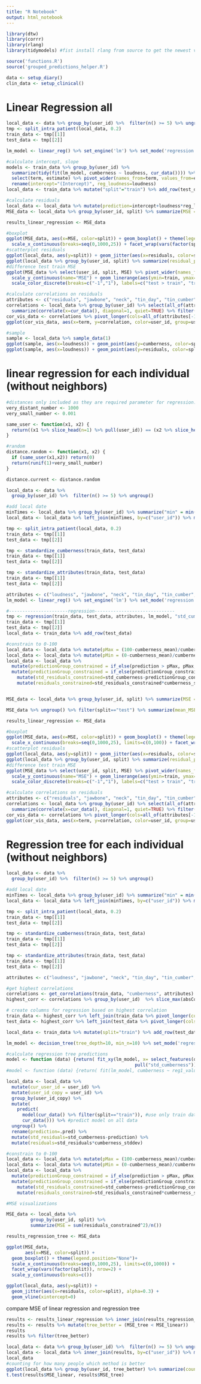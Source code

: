 ---
title: "R Notebook"
output: html_notebook
---

```{r setup}
library(dtw)
library(corrr)
library(rlang)
library(tidymodels) #fist install rlang from source to get the newest version necessary for tidymodels

source('functions.R')
source('grouped_predictions_helper.R')

data <- setup_diary()
clin_data <- setup_clinical()
```


# Linear Regression all
```{r fig.height=5, fig.width=20}
local_data <- data %>% group_by(user_id) %>%  filter(n() >= 5) %>% ungroup()
tmp <- split_intra_patient(local_data, 0.2)
train_data <- tmp[[1]]
test_data <- tmp[[2]] 

lm_model <- linear_reg() %>% set_engine('lm') %>% set_mode('regression')

#calculate intercept, slope
models <- train_data %>% group_by(user_id) %>% 
  summarize(tidy(fit(lm_model, cumberness ~ loudness, cur_data()))) %>% 
  select(term, estimate) %>% pivot_wider(names_from=term, values_from=estimate) %>% 
  rename(intercept="(Intercept)", reg_loudness=loudness)
local_data <- train_data %>% mutate("split"="train") %>% add_row(test_data %>% mutate("split"="test")) %>% right_join(models) #join train, test and models

#calculate residuals
local_data <- local_data %>% mutate(prediction=intercept+loudness*reg_loudness) %>% mutate(residuals=cumberness-prediction)
MSE_data <- local_data %>% group_by(user_id, split) %>% summarize(MSE = sum(residuals^2)/n())

results_linear_regression <- MSE_data

#boxplot
ggplot(MSE_data, aes(x=MSE, color=split)) + geom_boxplot() + theme(legend.position="None")+
  scale_x_continuous(breaks=seq(0,1000,25)) + facet_wrap(vars(factor(split)), nrow=2) + scale_y_continuous(breaks=c())
#scatterplot residuals
ggplot(local_data, aes(y=split)) + geom_jitter(aes(x=residuals, color=split), alpha=0.3) + geom_vline(xintercept=0)
ggplot(local_data %>% group_by(user_id, split) %>% summarize(residual_person=mean(residuals)), aes(y=split)) + geom_jitter(aes(x=residual_person, color=split)) + geom_vline(xintercept=0)
#difference test train MSE
ggplot(MSE_data %>% select(user_id, split, MSE) %>% pivot_wider(names_from=split, values_from=MSE) %>% mutate(range=log(abs(train-test)+1)), aes(x=range)) + 
  scale_y_continuous(name="MSE") + geom_linerange(aes(ymin=train, ymax=test, color=factor(sign(train-test)))) +
  scale_color_discrete(breaks=c("-1","1"), labels=c("test > train", "train > test")) + theme_bw()

#calculate correlations on residuals
attributes <- c("residuals", "jawbone", "neck", "tin_day", "tin_cumber", "tin_max", "movement", "stress", "emotion")
correlations <- local_data %>% group_by(user_id) %>% select(all_of(attributes)) %>% 
  summarize(correlate(x=cur_data(), diagonal=1, quiet=TRUE) %>% filter(term=="residuals")) %>% select(!c("term"))
cor_vis_data <- correlations %>% pivot_longer(cols=all_of(attributes[-1]), names_to="term", values_to="correlation") #[-1] removes residuals from attributes
ggplot(cor_vis_data, aes(x=term, y=correlation, color=user_id, group=user_id)) + geom_line() + theme_bw() + theme(legend.position="None")

#sample
sample <- local_data %>% sample_data(1)
ggplot(sample, aes(x=loudness)) + geom_point(aes(y=cumberness, color=split), alpha=0.8) +geom_line(aes(y=prediction),alpha=0.3)
ggplot(sample, aes(x=loudness)) + geom_point(aes(y=residuals, color=split), alpha=0.8) + geom_hline(yintercept=0)
```
# linear regression for each individual (without neighbors)
```{r fig.height=5, fig.width=20}
#distances only included as they are required parameter for regression. They are not used!
very_distant_number <- 1000
very_small_number <- 0.001

same_user <- function(x1, x2) {
  return((x1 %>% slice_head(n=1) %>% pull(user_id)) == (x2 %>% slice_head(n=1) %>% pull(user_id)))
}

#random
distance.random <- function(x1, x2) {
  if (same_user(x1,x2)) return(0)
  return(runif(1)+very_small_number)
}

distance.current <- distance.random

local_data <- data %>% 
  group_by(user_id) %>%  filter(n() >= 5) %>% ungroup()

#add local date
minTimes <- local_data %>% group_by(user_id) %>% summarize("min" = min(ts))
local_data <- local_data %>% left_join(minTimes, by=c("user_id")) %>% mutate(local_date = ts-min) %>% ungroup() 

tmp <- split_intra_patient(local_data, 0.2)
train_data <- tmp[[1]]
test_data <- tmp[[2]]

tmp <- standardize_cumberness(train_data, test_data)
train_data <- tmp[[1]]
test_data <- tmp[[2]]

tmp <- standardize_attributes(train_data, test_data)
train_data <- tmp[[1]]
test_data <- tmp[[2]]

attributes <- c("loudness", "jawbone", "neck", "tin_day", "tin_cumber", "tin_max", "movement", "stress", "emotion")
lm_model <- linear_reg() %>% set_engine('lm') %>% set_mode('regression')

#----------------------regression------------------------------
tmp <- regression(train_data, test_data, attributes, lm_model, "std_cumberness", "select", distance.current, amount = 1, threshold="") #only one neighbor!
train_data <- tmp[[1]]
test_data <- tmp[[2]] 
local_data <- train_data %>% add_row(test_data)

#constrain to 0-100
local_data <- local_data %>% mutate(pMax = (100-cumberness_mean)/cumberness_stddev)
local_data <- local_data %>% mutate(pMin = (0-cumberness_mean)/cumberness_stddev)
local_data <- local_data %>% 
  mutate(predictionGroup_constrained = if_else(prediction > pMax, pMax, prediction)) %>%
  mutate(predictionGroup_constrained = if_else(predictionGroup_constrained < pMin, pMin, predictionGroup_constrained)) %>%
    mutate(std_residuals_constrained=std_cumberness-predictionGroup_constrained) %>%
    mutate(residuals_constrained=std_residuals_constrained*cumberness_stddev)


MSE_data <- local_data %>% group_by(user_id, split) %>% summarize(MSE = sum(residuals_constrained^2)/n())

MSE_data %>% ungroup() %>% filter(split=="test") %>% summarize(mean_MSE = mean(MSE), median_MSE = median(MSE))

results_linear_regression <- MSE_data

#boxplot
ggplot(MSE_data, aes(x=MSE, color=split)) + geom_boxplot() + theme(legend.position="None")+
  scale_x_continuous(breaks=seq(0,1000,25), limits=c(0,100)) + facet_wrap(vars(factor(split)), nrow=2) + scale_y_continuous(breaks=c())
#scatterplot residuals
ggplot(local_data, aes(y=split)) + geom_jitter(aes(x=residuals, color=split), alpha=0.3) + geom_vline(xintercept=0)
ggplot(local_data %>% group_by(user_id, split) %>% summarize(residual_person=mean(residuals)), aes(y=split)) + geom_jitter(aes(x=residual_person, color=split)) + geom_vline(xintercept=0)
#difference test train MSE
ggplot(MSE_data %>% select(user_id, split, MSE) %>% pivot_wider(names_from=split, values_from=MSE) %>% mutate(range=log(abs(train-test)+1)), aes(x=range)) + 
  scale_y_continuous(name="MSE") + geom_linerange(aes(ymin=train, ymax=test, color=factor(sign(train-test)))) +
  scale_color_discrete(breaks=c("-1","1"), labels=c("test > train", "train > test")) + theme_bw()

#calculate correlations on residuals
attributes <- c("residuals", "jawbone", "neck", "tin_day", "tin_cumber", "tin_max", "movement", "stress", "emotion")
correlations <- local_data %>% group_by(user_id) %>% select(all_of(attributes)) %>% 
  summarize(correlate(x=cur_data(), diagonal=1, quiet=TRUE) %>% filter(term=="residuals")) %>% select(!c("term"))
cor_vis_data <- correlations %>% pivot_longer(cols=all_of(attributes[-1]), names_to="term", values_to="correlation") #[-1] removes residuals from attributes
ggplot(cor_vis_data, aes(x=term, y=correlation, color=user_id, group=user_id)) + geom_line() + theme_bw() + theme(legend.position="None")

```

# Regression tree for each individual (without neighbors)
```{r fig.height=5, fig.width=20}
local_data <- data %>% 
  group_by(user_id) %>%  filter(n() >= 5) %>% ungroup()

#add local date
minTimes <- local_data %>% group_by(user_id) %>% summarize("min" = min(ts))
local_data <- local_data %>% left_join(minTimes, by=c("user_id")) %>% mutate(local_date = ts-min) %>% ungroup() 

tmp <- split_intra_patient(local_data, 0.2)
train_data <- tmp[[1]]
test_data <- tmp[[2]]

tmp <- standardize_cumberness(train_data, test_data)
train_data <- tmp[[1]]
test_data <- tmp[[2]]

tmp <- standardize_attributes(train_data, test_data)
train_data <- tmp[[1]]
test_data <- tmp[[2]]

attributes <- c("loudness", "jawbone", "neck", "tin_day", "tin_cumber", "tin_max", "movement", "stress", "emotion")

#get highest correlations
correlations <- get_correlations(train_data, "cumberness", attributes)
highest_corr <- correlations %>% group_by(user_id)  %>% slice_max(absCorrelation) %>% rename(reg1_term=term, reg1_correlation=correlation) %>% select(!c("absCorrelation")) %>% ungroup()

# create columns for regression based on highest correlation
train_data <- highest_corr %>% left_join(train_data %>% pivot_longer(cols=attributes, names_to="column", values_to="reg1_value"), by=c("user_id","reg1_term" = "column")) %>% select(name, ts, reg1_term, reg1_correlation, reg1_value) %>% inner_join(train_data, by=c("name", "ts"))
test_data <- highest_corr %>% left_join(test_data %>% pivot_longer(cols=attributes, names_to="column", values_to="reg1_value"), by=c("user_id","reg1_term" = "column")) %>% select(user_id, ts, reg1_term, reg1_correlation, reg1_value) %>% inner_join(test_data, by=c("user_id", "ts"))

local_data <- train_data %>% mutate(split="train") %>% add_row(test_data %>% mutate(split="test"))

lm_model <- decision_tree(tree_depth=10, min_n=10) %>% set_mode('regression')

#calculate regression tree predictions
model <- function (data) {return( fit_xy(lm_model, x= select_features(data, "std_cumberness", "select"), y= data %>%
                                                pull("std_cumberness"))) }
#model <- function (data) {return( fit(lm_model, cumberness ~ reg1_value, data)) }

local_data <- local_data %>% 
  mutate(cur_user_id = user_id) %>%
  mutate(user_id_copy = user_id) %>%
  group_by(user_id_copy) %>%
  mutate(
    predict(
      model(cur_data() %>% filter(split=="train")), #use only train data for model fitting
      cur_data())) %>% #predict model on all data
  ungroup() %>%
  rename(prediction=.pred) %>%
  mutate(std_residuals=std_cumberness-prediction) %>%
  mutate(residuals=std_residuals*cumberness_stddev)

#constrain to 0-100
local_data <- local_data %>% mutate(pMax = (100-cumberness_mean)/cumberness_stddev)
local_data <- local_data %>% mutate(pMin = (0-cumberness_mean)/cumberness_stddev)
local_data <- local_data %>% 
  mutate(predictionGroup_constrained = if_else(prediction > pMax, pMax, prediction)) %>%
  mutate(predictionGroup_constrained = if_else(predictionGroup_constrained < pMin, pMin, predictionGroup_constrained)) %>%
    mutate(std_residuals_constrained=std_cumberness-predictionGroup_constrained) %>%
    mutate(residuals_constrained=std_residuals_constrained*cumberness_stddev)

#MSE visualizations

MSE_data <- local_data %>% 
         group_by(user_id, split) %>% 
         summarize(MSE = sum(residuals_constrained^2)/n())

results_regression_tree <- MSE_data

ggplot(MSE_data, 
       aes(x=MSE, color=split)) + 
  geom_boxplot() + theme(legend.position="None")+
  scale_x_continuous(breaks=seq(0,1000,25), limits=c(0,1000)) + 
  facet_wrap(vars(factor(split)), nrow=2) + 
  scale_y_continuous(breaks=c())

ggplot(local_data, aes(y=split)) + 
  geom_jitter(aes(x=residuals, color=split), alpha=0.3) + 
  geom_vline(xintercept=0)
```
compare MSE of linear regression and regression tree
```{r fig.height=5, fig.width=20}
results <- results_linear_regression %>% inner_join(results_regression_tree, by=c("user_id", "split"), suffix=c("_linear", "_tree")) %>% filter(split=="test")
results <- results %>% mutate(tree_better = (MSE_tree < MSE_linear))
results
results %>% filter(tree_better)

local_data <- data %>% group_by(user_id) %>%  filter(n() >= 5) %>% ungroup()
local_data <- local_data %>% inner_join(results, by=c("user_id")) %>% mutate(tree_better = (MSE_tree < MSE_linear))
local_data
#counting for how many people which method is better
ggplot(local_data %>% group_by(user_id, tree_better) %>% summarize(count=n()), aes(x=tree_better, y=count, color=tree_better)) + geom_boxplot() + coord_flip()
t.test(results$MSE_linear, results$MSE_tree)
```
